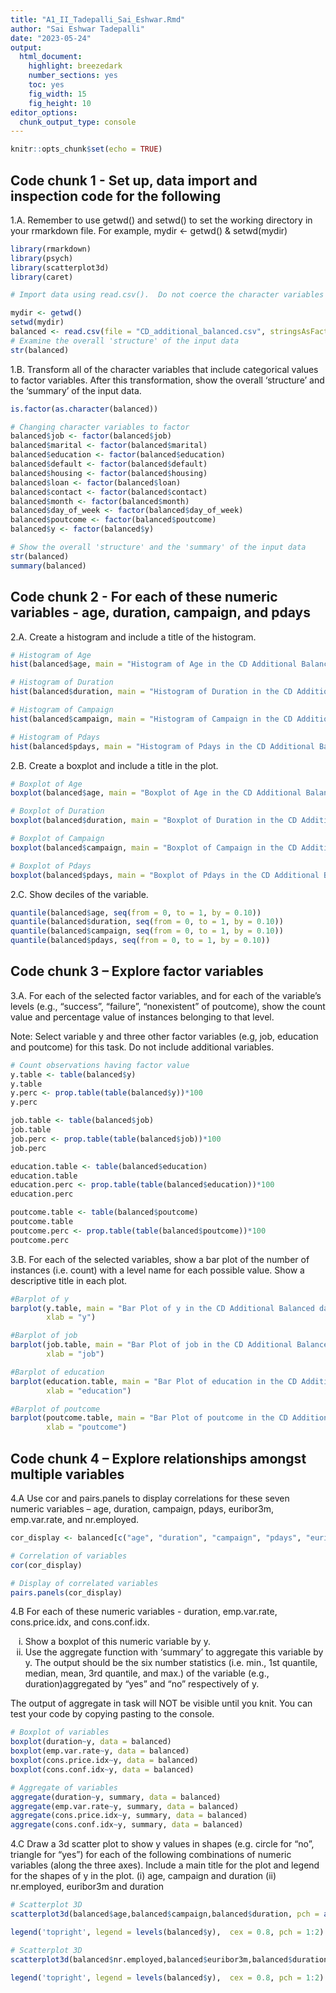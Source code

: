 ```yaml
---
title: "A1_II_Tadepalli_Sai_Eshwar.Rmd"
author: "Sai Eshwar Tadepalli"
date: "2023-05-24"
output: 
  html_document:
    highlight: breezedark
    number_sections: yes
    toc: yes
    fig_width: 15
    fig_height: 10
editor_options: 
  chunk_output_type: console
---
```


```r
knitr::opts_chunk$set(echo = TRUE)
```

## Code chunk 1 - Set up, data import and inspection code for the following

1.A. Remember to use getwd() and setwd() to set the working directory in your rmarkdown file. For example,  mydir <- getwd() & setwd(mydir)

```r
library(rmarkdown)
library(psych)
library(scatterplot3d)
library(caret)

# Import data using read.csv().  Do not coerce the character variables to factors automatically when loading the data.  Examine the overall ‘structure’ of the input data.

mydir <- getwd()
setwd(mydir)
balanced <- read.csv(file = "CD_additional_balanced.csv", stringsAsFactors = FALSE)
# Examine the overall 'structure' of the input data
str(balanced)
```

1.B. Transform all of the character variables that include categorical values to factor variables. After this transformation, show the overall ‘structure’ and the ‘summary’ of the input data.  

```r
is.factor(as.character(balanced))

# Changing character variables to factor 
balanced$job <- factor(balanced$job)
balanced$marital <- factor(balanced$marital)
balanced$education <- factor(balanced$education)
balanced$default <- factor(balanced$default)
balanced$housing <- factor(balanced$housing)
balanced$loan <- factor(balanced$loan)
balanced$contact <- factor(balanced$contact)
balanced$month <- factor(balanced$month)
balanced$day_of_week <- factor(balanced$day_of_week)
balanced$poutcome <- factor(balanced$poutcome)
balanced$y <- factor(balanced$y)

# Show the overall 'structure' and the 'summary' of the input data
str(balanced)
summary(balanced)
```

## Code chunk 2 - For each of these numeric variables - age, duration, campaign, and pdays

2.A. Create a histogram and include a title of the histogram.

```r

# Histogram of Age
hist(balanced$age, main = "Histogram of Age in the CD Additional Balanced data set", xlab = "age")

# Histogram of Duration 
hist(balanced$duration, main = "Histogram of Duration in the CD Additional Balanced data set", xlab = "duration")

# Histogram of Campaign 
hist(balanced$campaign, main = "Histogram of Campaign in the CD Additional Balanced data set", xlab = "campaign")

# Histogram of Pdays 
hist(balanced$pdays, main = "Histogram of Pdays in the CD Additional Balanced data set", xlab = "pdays")
```

2.B. Create a boxplot and include a title in the plot.

```r
# Boxplot of Age
boxplot(balanced$age, main = "Boxplot of Age in the CD Additional Balanced data set", ylab = "age")

# Boxplot of Duration
boxplot(balanced$duration, main = "Boxplot of Duration in the CD Additional Balanced data set", ylab = "duration")

# Boxplot of Campaign
boxplot(balanced$campaign, main = "Boxplot of Campaign in the CD Additional Balanced data set", ylab = "campaign")

# Boxplot of Pdays
boxplot(balanced$pdays, main = "Boxplot of Pdays in the CD Additional Balanced data set", ylab = "pdays")
```

2.C. Show deciles of the variable.

```r
quantile(balanced$age, seq(from = 0, to = 1, by = 0.10))
quantile(balanced$duration, seq(from = 0, to = 1, by = 0.10))
quantile(balanced$campaign, seq(from = 0, to = 1, by = 0.10))
quantile(balanced$pdays, seq(from = 0, to = 1, by = 0.10))
```

## Code chunk 3 – Explore factor variables 

3.A. For each of the selected factor variables, and for each of the variable’s levels (e.g., “success”, “failure”, “nonexistent” of poutcome), show  the count value and percentage value of instances belonging to that level.

Note: Select variable y and three other factor variables (e.g, job, education and poutcome) for this task. Do not include additional variables.

```r

# Count observations having factor value
y.table <- table(balanced$y)
y.table
y.perc <- prop.table(table(balanced$y))*100
y.perc

job.table <- table(balanced$job)
job.table
job.perc <- prop.table(table(balanced$job))*100
job.perc

education.table <- table(balanced$education)
education.table
education.perc <- prop.table(table(balanced$education))*100
education.perc

poutcome.table <- table(balanced$poutcome)
poutcome.table
poutcome.perc <- prop.table(table(balanced$poutcome))*100
poutcome.perc
```

3.B. For each of the selected variables, show a bar plot of the number of instances (i.e. count) with a level name for each possible value. Show a  descriptive title in each plot.

```r
#Barplot of y 
barplot(y.table, main = "Bar Plot of y in the CD Additional Balanced data set",
        xlab = "y")

#Barplot of job
barplot(job.table, main = "Bar Plot of job in the CD Additional Balanced data set",
        xlab = "job")

#Barplot of education
barplot(education.table, main = "Bar Plot of education in the CD Additional Balanced data set",
        xlab = "education")

#Barplot of poutcome
barplot(poutcome.table, main = "Bar Plot of poutcome in the CD Additional Balanced data set",
        xlab = "poutcome")
```

## Code chunk 4 – Explore relationships amongst multiple variables

4.A Use cor and pairs.panels to display correlations for these seven numeric variables – age, duration, campaign, pdays, euribor3m, emp.var.rate, and nr.employed.

```r

cor_display <- balanced[c("age", "duration", "campaign", "pdays", "euribor3m", "emp.var.rate", "nr.employed")]

# Correlation of variables
cor(cor_display)

# Display of correlated variables
pairs.panels(cor_display)
```

4.B For each of these numeric variables - duration, emp.var.rate, cons.price.idx, and cons.conf.idx. 

(i) Show a boxplot of this numeric variable by y. 
(ii) Use the aggregate function with 'summary' to aggregate this variable by y. The output should be the six number statistics (i.e. min., 1st quantile, median, mean, 3rd quantile, and max.) of the variable (e.g., duration)aggregated by “yes” and “no” respectively of y.

The output of aggregate in task will NOT be visible until you knit. You can test your code by copying pasting to the console.

```r

# Boxplot of variables
boxplot(duration~y, data = balanced)
boxplot(emp.var.rate~y, data = balanced)
boxplot(cons.price.idx~y, data = balanced)
boxplot(cons.conf.idx~y, data = balanced)

# Aggregate of variables
aggregate(duration~y, summary, data = balanced)
aggregate(emp.var.rate~y, summary, data = balanced)
aggregate(cons.price.idx~y, summary, data = balanced)
aggregate(cons.conf.idx~y, summary, data = balanced)
```

4.C Draw a 3d scatter plot to show y values in shapes (e.g. circle for “no”, triangle for “yes”) for each of the following combinations of numeric variables (along the three axes). Include a main title for the plot and legend for the shapes of y in the plot. 
(i) age, campaign and duration 
(ii) nr.employed, euribor3m and duration 

```r
# Scatterplot 3D
scatterplot3d(balanced$age,balanced$campaign,balanced$duration, pch = as.numeric(balanced$y), main = "3D scatter plot of age, campaign and duration in the CD Additional Balanced data")

legend('topright', legend = levels(balanced$y),  cex = 0.8, pch = 1:2)

# Scatterplot 3D
scatterplot3d(balanced$nr.employed,balanced$euribor3m,balanced$duration, pch = as.numeric(balanced$y), main = "3D scatter plot of nr.employed, euribor3m and duration in the CD Additional Balanced data")

legend('topright', legend = levels(balanced$y),  cex = 0.8, pch = 1:2)
```